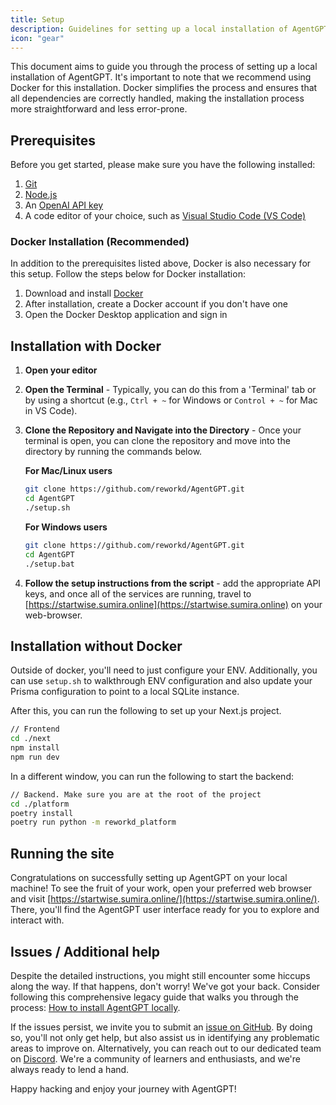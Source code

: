 ```yaml
---
title: Setup
description: Guidelines for setting up a local installation of AgentGPT.
icon: "gear"
---
```


This document aims to guide you through the process of setting up a local installation of AgentGPT. It's important to note that we recommend using Docker for this installation. Docker simplifies the process and ensures that all dependencies are correctly handled, making the installation process more straightforward and less error-prone.

## Prerequisites

Before you get started, please make sure you have the following installed:

1. [Git](https://git-scm.com/downloads)
2. [Node.js](https://nodejs.org/en/download)
3. An [OpenAI API key](https://beta.openai.com/signup/)
4. A code editor of your choice, such as [Visual Studio Code (VS Code)](https://code.visualstudio.com/download)

### Docker Installation (Recommended)

In addition to the prerequisites listed above, Docker is also necessary for this setup. Follow the steps below for Docker installation:

1. Download and install [Docker](https://www.docker.com/products/docker-desktop)
2. After installation, create a Docker account if you don't have one
3. Open the Docker Desktop application and sign in

## Installation with Docker

1. **Open your editor**

2. **Open the Terminal** - Typically, you can do this from a 'Terminal' tab or by using a shortcut
   (e.g., `Ctrl + ~` for Windows or `Control + ~` for Mac in VS Code).

3. **Clone the Repository and Navigate into the Directory** - Once your terminal is open, you can clone the repository and move into the directory by running the commands below.

   **For Mac/Linux users**

   ```bash
   git clone https://github.com/reworkd/AgentGPT.git
   cd AgentGPT
   ./setup.sh
   ```

   **For Windows users**

   ```bash
   git clone https://github.com/reworkd/AgentGPT.git
   cd AgentGPT
   ./setup.bat
   ```

4. **Follow the setup instructions from the script** - add the appropriate API keys, and once all of the services are running, travel to [https://startwise.sumira.online](https://startwise.sumira.online) on your web-browser.

## Installation without Docker

Outside of docker, you'll need to just configure your ENV. Additionally, you can use `setup.sh` to walkthrough ENV
configuration and also update your Prisma configuration to point to a local SQLite
instance.

After this, you can run the following to set up your Next.js project.

```bash
// Frontend
cd ./next
npm install
npm run dev
```

In a different window, you can run the following to start the backend:

```bash
// Backend. Make sure you are at the root of the project
cd ./platform
poetry install
poetry run python -m reworkd_platform
```

## Running the site

Congratulations on successfully setting up AgentGPT on your local machine! To see the fruit of your work, open your preferred web browser and visit [https://startwise.sumira.online/](https://startwise.sumira.online/). There, you'll find the AgentGPT user interface ready for you to explore and interact with.

## Issues / Additional help

Despite the detailed instructions, you might still encounter some hiccups along the way. If that happens, don't worry! We've got your back. Consider following this comprehensive legacy guide that walks you through the process: [How to install AgentGPT locally](https://snapdragon-writer-867.notion.site/How-to-Install-AgentGPT-Locally-9b96b2314c9b491397976249fd121023).

If the issues persist, we invite you to submit an [issue on GitHub](https://github.com/reworkd/AgentGPT/issues). By doing so, you'll not only get help, but also assist us in identifying any problematic areas to improve on. Alternatively, you can reach out to our dedicated team on [Discord](https://discord.gg/jdSBAnmdnY). We're a community of learners and enthusiasts, and we're always ready to lend a hand.

Happy hacking and enjoy your journey with AgentGPT!
